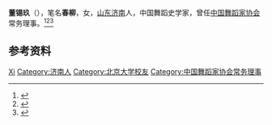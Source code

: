'''董锡玖'''（{{bd|1925年|}}），笔名'''春柳'''，女，[[山东|山东]][[济南|济南]]人，中国舞蹈史学家，曾任[[中国舞蹈家协会|中国舞蹈家协会]]常务理事。<ref>{{Cite book|title=古今中外女名人辞典|author=中国妇女管理干部学院编|publisher=中国广播电视出版社|year=1989|isbn=|location=北京|pages=}}</ref><ref>{{Cite book|title=中国当代艺术界名人录|author=中国名人研究院编; 异天, 戈德主编|publisher=社会科学文献出版社|year=1993|isbn=|location=北京|pages=}}</ref><ref>{{Cite book|title=中国妇女名人录|author=薛维维; 慕群|publisher=陕西人民出版社|year=1988|isbn=|location=西安|pages=}}</ref>

== 参考资料 ==
{{reflist}}

{{中国人物小作品}}
{{Navboxes
| title  = 董锡玖在[[中国舞蹈家协会|中国舞蹈家协会]]的职务
| list1  =
{{中国舞蹈家协会第四届理事会}}
}}

{{Authority control}}
{{DEFAULTSORT:Dong董}}
[[Category:董姓|Xi]]
[[Category:济南人|Category:济南人]]
[[Category:北京大学校友|Category:北京大学校友]]
[[Category:中国舞蹈家协会常务理事|Category:中国舞蹈家协会常务理事]]